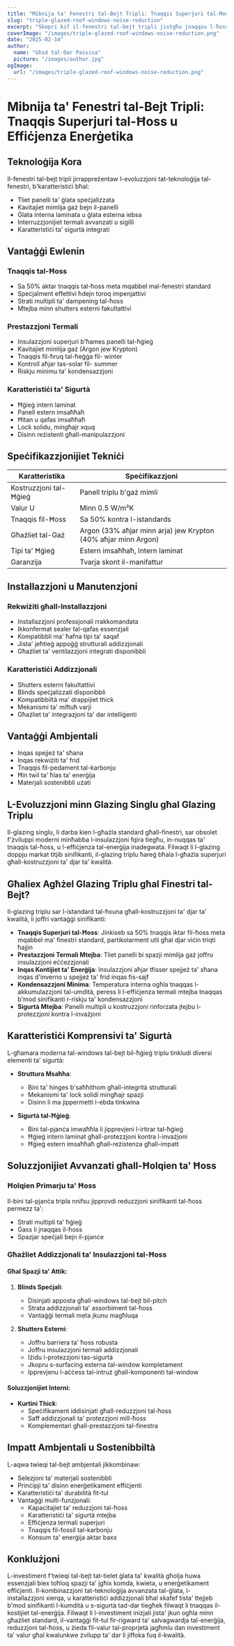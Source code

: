 ```yaml
---
title: "Mibnija ta' Fenestri tal-Bejt Tripli: Tnaqqis Superjuri tal-Ħoss u Effiċjenza Enerġetika"
slug: "triple-glazed-roof-windows-noise-reduction"
excerpt: "Skopri kif il-fenestri tal-bejt tripli jistgħu jnaqqsu l-ħoss sa 50% filwaqt li jtejbu l-effiċjenza enerġetika u s-sigurtà tad-dar."
coverImage: "/images/triple-glazed-roof-windows-noise-reduction.png"
date: "2025-02-14"
author:
  name: "Ghid tal-Dar Passiva"
  picture: "/images/author.jpg"
ogImage:
  url: "/images/triple-glazed-roof-windows-noise-reduction.png"
---
```


# Mibnija ta' Fenestri tal-Bejt Tripli: Tnaqqis Superjuri tal-Ħoss u Effiċjenza Enerġetika

## Teknoloġija Kora

Il-fenestri tal-bejt tripli jirrappreżentaw l-evoluzzjoni tat-teknoloġija tal-fenestri, b'karatteristiċi bħal:

- Tliet panelli ta' ġlata speċjalizzata
- Kavitajiet mimlija gaż bejn il-panelli
- Ġlata interna laminata u ġlata esterna iebsa
- Interruzzjonijiet termali avvanzati u sigilli
- Karatteristiċi ta' sigurtà integrati

## Vantaġġi Ewlenin

### Tnaqqis tal-Ħoss
- Sa 50% aktar tnaqqis tal-ħoss meta mqabbel mal-fenestri standard
- Speċjalment effettivi ħdejn toroq impenjattivi
- Strati multipli ta' dampening tal-ħoss
- Mtejba minn shutters esterni fakultattivi

### Prestazzjoni Termali
- Insulazzjoni superjuri b'ħames panelli tal-ħġieġ
- Kavitajiet mimlija gaż (Argon jew Krypton)
- Tnaqqis fil-ħruq tal-ħeġġa fil- winter
- Kontroll aħjar tas-solar fil- summer
- Riskju minimu ta' kondensazzjoni

### Karatteristiċi ta' Sigurtà
- Ħġieġ intern laminat
- Panell estern imsaħħaħ
- Ħitan u qafas imsaħħaħ
- Lock solidu, mingħajr xquq
- Disinn reżistenti għall-manipulazzjoni

## Speċifikazzjonijiet Tekniċi

| Karatteristika | Speċifikazzjoni |
|----------------|-----------------|
| Kostruzzjoni tal-Ħġieġ | Panell triplu b'gaż mimli |
| Valur U | Minn 0.5 W/m²K |
| Tnaqqis fil-Ħoss | Sa 50% kontra l-istandards |
| Għażliet tal-Gaż | Argon (33% aħjar minn arja) jew Krypton (40% aħjar minn Argon) |
| Tipi ta' Ħġieġ | Estern imsaħħaħ, Intern laminat |
| Garanzija | Tvarja skont il-manifattur |

## Installazzjoni u Manutenzjoni

### Rekwiżiti għall-Installazzjoni
- Installazzjoni professjonali rrakkomandata
- Ikkonfermat sealer tal-qafas essenzjali
- Kompatibbli ma' ħafna tipi ta' saqaf
- Jista' jeħtieġ appoġġ strutturali addizzjonali
- Għażliet ta' ventilazzjoni integrati disponibbli

### Karatteristiċi Addizzjonali
- Shutters esterni fakultattivi
- Blinds speċjalizzati disponibbli
- Kompatibbiltà ma' drappijiet thick
- Mekanismi ta' miftuħ varji
- Għażliet ta' integrazjoni ta' dar intelliġenti

## Vantaġġi Ambjentali

- Inqas spejjeż ta' sħana
- Inqas rekwiżiti ta' frid
- Tnaqqis fil-pedament tal-karbonju
- Ħin twil ta' ħlas ta' enerġija
- Materjali sostenibbli użati

## L-Evoluzzjoni minn Glazing Singlu għal Glazing Triplu

Il-glazing singlu, li darba kien l-għażla standard għall-finestri, sar obsolet f'żviluppi moderni minħabba l-insulazzjoni fqira tiegħu, in-nuqqas ta' tnaqqis tal-ħoss, u l-effiċjenza tal-enerġija inadegwata. Filwaqt li l-glazing doppju markat titjib sinifikanti, il-glazing triplu ħareġ bħala l-għażla superjuri għall-kostruzzjoni ta' djar ta' kwalità.

## Għaliex Agħżel Glazing Triplu għal Finestri tal-Bejt?

Il-glazing triplu sar l-istandard tal-ħxuna għall-kostruzzjoni ta' djar ta' kwalità, li joffri vantaġġi sinifikanti:

- **Tnaqqis Superjuri tal-Ħoss**: Jinkiseb sa 50% tnaqqis iktar fil-ħoss meta mqabbel ma' finestri standard, partikolarment utli għal djar viċin triqti ħajjin
- **Prestazzjoni Termali Mtejba**: Tliet panelli bi spazji mimlija gaż joffru insulazzjoni eċċezzjonali
- **Inqas Kontijiet ta' Enerġija**: Insulazzjoni aħjar tfisser spejjeż ta' sħana inqas d'inverno u spejjeż ta' frid inqas fis-sajf
- **Kondensazzjoni Minima**: Temperatura interna ogħla tnaqqas l-akkumulazzjoni tal-umdità, peress li l-effiċjenza termali mtejba tnaqqas b'mod sinifikanti r-riskju ta' kondensazzjoni
- **Sigurtà Mtejba**: Panelli multipli u kostruzzjoni rinforzata jtejbu l-protezzjoni kontra l-invażjoni

## Karatteristiċi Komprensivi ta' Sigurtà

L-għamara moderna tal-windows tal-bejt bil-ħġieġ triplu tinkludi diversi elementi ta' sigurtà:

- **Struttura Msaħħa**:
  - Bini ta' hinges b'saħħithom għall-integrità strutturali
  - Mekanismi ta' lock solidi mingħajr spazji
  - Disinn li ma jippermetti l-ebda tinkwina

- **Sigurtà tal-Ħġieġ**:
  - Bini tal-pjanċa imwaħħla li jipprevjeni l-irtirar tal-ħġieġ
  - Ħġieġ intern laminat għall-protezzjoni kontra l-invażjoni
  - Ħġieġ estern imsaħħaħ għall-reżistenza għall-impatt

## Soluzzjonijiet Avvanzati għall-Ħolqien ta' Ħoss

### Ħolqien Primarju ta' Ħoss
Il-bini tal-pjanċa tripla nnifsu jipprovdi reduzzjoni sinifikanti tal-ħoss permezz ta':
- Strati multipli ta' ħġieġ
- Ġass li jnaqqas il-ħoss
- Spazjar speċjali bejn il-pjanċe

### Għażliet Addizzjonali ta' Insulazzjoni tal-Ħoss

#### Għal Spazji ta' Attik:
1. **Blinds Speċjali**: 
   - Disinjati apposta għall-windows tal-bejt bil-pitch
   - Strata addizzjonali ta' assorbiment tal-ħoss
   - Vantaġġi termali meta jkunu magħluqa

2. **Shutters Esterni**:
   - Joffru barriera ta' ħoss robusta
   - Joffru insulazzjoni termali addizzjonali
   - Iżidu l-protezzjoni tas-sigurtà
   - Jkopru s-surfacing esterna tal-window kompletament
   - Ipprevjenu l-aċċess tal-intruż għall-komponenti tal-window

#### Soluzzjonijiet Interni:
- **Kurtini Thick**: 
  - Speċifikament iddisinjati għall-reduzzjoni tal-ħoss
  - Saff addizzjonali ta' protezzjoni mill-ħoss
  - Komplementari għall-prestazzjoni tal-finestra

## Impatt Ambjentali u Sostenibbiltà

L-aqwa twieqi tal-bejt ambjentali jikkombinaw:
- Selezjoni ta' materjali sostenibbli
- Prinċipji ta' disinn enerġetikament effiċjenti
- Karatteristiċi ta' durabilità fit-tul
- Vantaġġi multi-funzjonali:
  - Kapacitajiet ta' reduzzjoni tal-ħoss
  - Karatteristiċi ta' sigurtà mtejba
  - Effiċjenza termali superjuri
  - Tnaqqis fil-fossil tal-karbonju
  - Konsum ta' enerġija aktar baxx

## Konklużjoni

L-investiment f'twieqi tal-bejt tat-tielet ġlata ta' kwalità għolja huwa essenzjali biex toħloq spazji ta' jgħix komda, kwieta, u enerġetikament effiċjenti. Il-kombinazzjoni tat-teknoloġija avvanzata tal-ġlata, l-installazzjoni xierqa, u karatteristiċi addizzjonali bħal xkafef tista' ttejjeb b'mod sinifikanti l-kumdità u s-sigurtà tad-dar tiegħek filwaqt li tnaqqas il-kostijiet tal-enerġija. Filwaqt li l-investiment inizjali jista' jkun ogħla minn għażliet standard, il-vantaġġi fit-tul fir-rigward ta' salvagwardja tal-enerġija, reduzzjoni tal-ħoss, u żieda fil-valur tal-proprjetà jagħmlu dan investiment ta' valur għal kwalunkwe żvilupp ta' dar li jiffoka fuq il-kwalità.